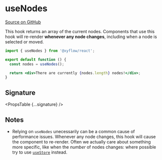 
# useNodes

[Source on GitHub](https://github.com/wbkd/react-flow/blob/f919cb152dd5a92ec3b4d7e4568ffe099bc2af39/packages/react/src/hooks/useNodes.ts#L8)

This hook returns an array of the current nodes. Components that use this hook
will re-render **whenever any node changes**, including when a node is selected
or moved.

```jsx
import { useNodes } from '@xyflow/react';

export default function () {
  const nodes = useNodes();

  return <div>There are currently {nodes.length} nodes!</div>;
}
```

## Signature

<PropsTable {...signature} />

## Notes

- Relying on `useNodes` unecessarily can be a common cause of performance
  issues. Whenever any node changes, this hook will cause the component to
  re-render. Often we actually care about something more specific, like when
  the _number_ of nodes changes: where possible try to use
  [`useStore`](./use-store) instead.
